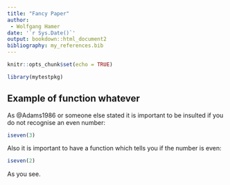 ```yaml
---
title: "Fancy Paper"
author: 
 - Wolfgang Hamer
date: '`r Sys.Date()`'
output: bookdown::html_document2
bibliography: my_references.bib
---
```


```r
knitr::opts_chunk$set(echo = TRUE)
```

```r
library(mytestpkg)
```

## Example of function whatever

As @Adams1986 or someone else stated it is important to be insulted if you do not recognise an even number:

```r
iseven(3)
```

Also it is important to have a function which tells you if the number is even:

```r
iseven(2)
```

As you see.
